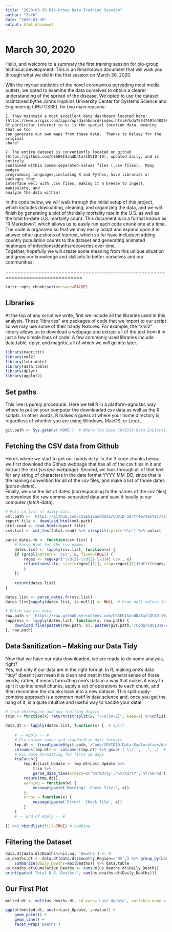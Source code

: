 ```yaml
---
title: "2020-03-30 Bio-Group Data Training Session"
author: "Zach"
date: "2020-03-30"
output: html_document
---
```



# March 30, 2020
Hello, and welcome to a summary the first training session for bio-group technical
development!  This is an Rmarkdown document that will walk you through what we 
did in the first session on March 30, 2020.

With the myriad statistics of the novel coronavirus pervading most media outlets, 
we opted to examine the data ourselves to obtain a clearer understanding of the 
spread of the disease.  We opted to use the dataset maintained bythe Johns Hopkins 
University Center for Systems Science and Engineering (JHU CSSE), for two main
reasons:

    1. They maintain a most excellent data dashboard located here: 
    (https://www.arcgis.com/apps/opsdashboard/index.html#/bda7594740fd40299423467b48e9ecf6) 
    Of particular interest to us is the spatial location data, meaning that we too
    can generate our own maps from these data.  Thanks to Kelsey for the original 
    share!
    
    2. The entire dataset is conveniently located on github 
    (https://github.com/CSSEGISandData/COVID-19), updated daily, and is entirely 
    contained within comma-separated-values files (.csv files).  Many modern 
    programming languages,including R and Python, have libraries or packages that 
    interface well with .csv files, making it a breeze to ingest, manipulate, and 
    analyze the data within!
    
In the code below, we will walk through the initial setup of this project, which
includes dowloading, cleaning, and organizing the data, and we will finish by
generating a plot of the daily mortality rate in the U.S. as well as the total 
to-date U.S. mortality count.  This document is in a format known as "R Markdown",
which allows us to easily run each code chunk one at a time.  The code is 
organized so that we may easily adapt and expand upon it to answer other questions 
of interest, which so far have includued adding country population counts to the 
dataset and generating animated heatmaps of infections/deaths/recoveries over time.  
Together, hopefully we will create some meaning from this unique situation and 
grow our knowledge and skillsets to better ourselves and our communities!  


================================================================================

```r
knitr::opts_chunk$set(message=FALSE)
```


## Libraries
At the top of any script we write, first we include all the libraries used in this
analysis.   These "libraries" are packages of code that we import to our script 
so we may use some of their handy features.  For example, the "xml2" library allows
us to download a webpage and extract all of the text from it in just a few simple
lines of code!  A few commonly used libraries include data.table, dplyr, and 
magrittr, all of which we will go into later.
```r
library(magrittr)
library(xml2)
library(lubridate)
library(data.table)
library(dplyr)
library(ggplot2)
```


## Set paths
This line is purely procedural.  Here we tell R in a platform-agnostic way where 
to put on your computer the downloaded csv data as well as the R scripts.  In 
other words, R makes a guess at where your home directory is, regardless of whether
you are using Windows, MacOS, or Linux.
```r
git.path <- Sys.getenv('HOME')  # Where the base COVID19-Data-Exploration folder lives.
```


## Fetching the CSV data from Github
Here's where we start to get our hands dirty.  In the 3 code chunks below, we 
first download the Github webpage that has all of the csv files in it and extract 
the text (*scrape-webpage*).  Second, we look through all of that text for any
string of characters in the date format YYYY-MM-DD, since that is the naming 
convention for all of the csv files, and make a list of those dates (*parse-dates*).  
Finally, we use the list of dates (corresponding to the names of the csv files)
to download the raw comma-separated data and save it locally to our computer 
(*fetch-data*).

```r
# Pull in list of daily data. 
xml.path <- 'https://github.com/CSSEGISandData/COVID-19/tree/master/csse_covid_19_data/csse_covid_19_daily_reports'
report.file <- download_html(xml.path)
html.read <- read_html(report.file)
csv.list <- xml_text(html.read) %>% strsplit(split='\\n') %>% unlist
```

```r
parse_dates.fn <- function(csv.list) {
    # Parse html for the csv names
    dates.list <- lapply(csv.list, function(x) {
    if (grepl(pattern='.csv', x, fixed=TRUE)) { 
        regex <- regexpr('\\d{2}-\\d{2}-\\d{4}.csv', x)
        return(substr(x, start=regex[[1]], stop=regex[[1]]+attr(regex, 'match.length')))
        }
    })
    
    return(dates.list)
}

dates.list <- parse_dates.fn(csv.list)
dates.list[sapply(dates.list, is.null)] <- NULL  # Drop null values in list
```

```r
# Fetch raw csv data
raw.path <- 'https://raw.githubusercontent.com/CSSEGISandData/COVID-19/master/csse_covid_19_data/csse_covid_19_daily_reports/'
suppress <- lapply(dates.list, function(x, raw.path) {
    download.file(paste0(raw.path, x), paste0(git.path,'/Code/COVID19-Data-Exploration/data/',x))
}, raw.path)
```


## Data Sanitization -- Making our Data Tidy
Now that we have our data downloaded, we are ready to do some analysis, right?  
Yes, but only if our data are in the right format.  In R, making one's data "tidy"
doesn't just mean it is clean and neat in the general sense of those words; rather, 
it means formatting one's data in a way that makes it easy to split it up into 
small chunks, apply a set of operations to each chunk, and then recombine the 
chunks back into a new dataset.  This split-apply-combine approach is a common
motif in data science and, once you get the hang of it, is a quite intuitive and
useful way to handle your data!

```r
# trim whitespace and any trailing digits
trim <- function(x) return(tstrsplit(x, "\\s|[A-Z]", keep=1) %>%unlist)
```

```r
data.dt <- lapply(dates.list, function(x) {  # Split
    
    # -- Apply -- #
    # Fix column names and standardize date formats
    tmp.dt <- fread(paste0(git.path,'/Code/COVID19-Data-Exploration/data/',x)) %>% data.table
    colnames(tmp.dt) <- colnames(tmp.dt) %>% gsub('[ \\/]', '_', .)  # sub spaces and slashes for underscore
    # Fix date formatting for first 10 days
    tryCatch({
        tmp.dt$Last_Update <- tmp.dt$Last_Update %>% 
            trim %>% 
            parse_date_time(orders=c('%m/%d/%y','%m/%d/%Y','%Y-%m-%d'))
        return(tmp.dt)},
        warning = function(w) {
            message(paste('Warning!  Check file:', x))
        },
        error = function(e) {
            message(paste('Error!  Check file', x))
        }
    )
    # -- End of Apply -- #
    
}) %>% rbindlist(fill=TRUE) # Combine
```


## Filtering the Dataset
```r
data.dt[data.dt$Deaths%>%is.na, 'Deaths'] <- 0
us_deaths.dt <- data.dt[data.dt$Country_Region=='US',] %>% group_by(Last_Update) %>% 
    summarize(Daily_Deaths=max(Deaths)) %>% data.table
us_deaths.dt$Cumulative_Deaths <- cumsum(us_deaths.dt$Daily_Deaths)
print(paste('Total U.S. Deaths:', sum(us_deaths.dt$Daily_Deaths)))
```


## Our First Plot
```r
melted.dt <- melt(us_deaths.dt, id.vars='Last_Update', variable.name = 'Deaths')

ggplot(melted.dt, aes(x=Last_Update, y=value)) +
    geom_point() + 
    geom_line() + 
    facet_wrap('Deaths')
```

    

